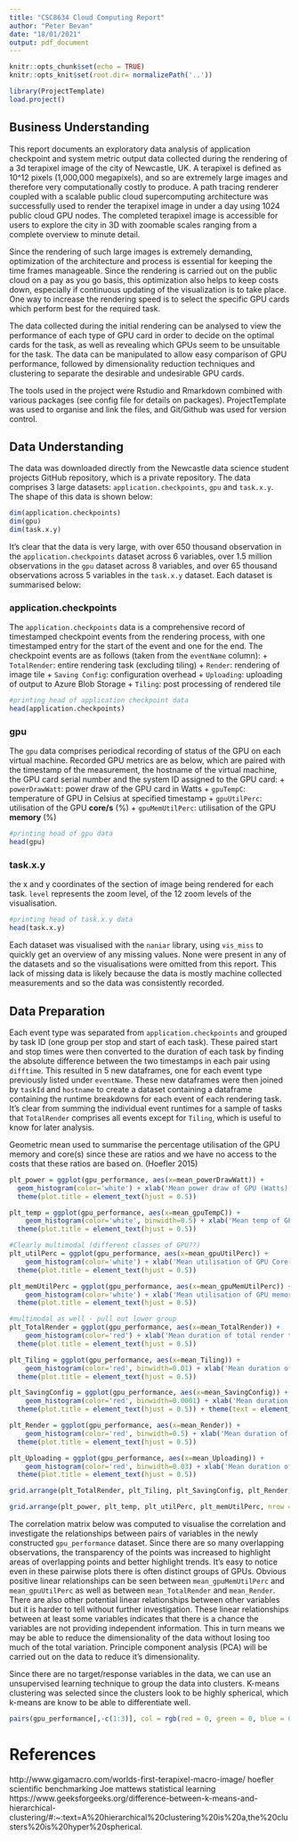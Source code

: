```yaml
---
title: "CSC8634 Cloud Computing Report"
author: "Peter Bevan"
date: "18/01/2021"
output: pdf_document
---
```


```r
knitr::opts_chunk$set(echo = TRUE)
knitr::opts_knit$set(root.dir= normalizePath('..'))
```

```r
library(ProjectTemplate)
load.project()
```

## Business Understanding

This report documents an exploratory data analysis of application checkpoint and system metric output data collected during the rendering of a 3d terapixel image of the city of Newcastle, UK. A terapixel is defined as 10^12 pixels (1,000,000 megapixels), and so are extremely large images and therefore very computationally costly to produce. A path tracing renderer coupled with a scalable public cloud supercomputing architecture was successfully used to render the terapixel image in under a day using 1024 public cloud GPU nodes. The completed terapixel image is accessible for users to explore the city in 3D with zoomable scales ranging from a complete overview to minute detail.

Since the rendering of such large images is extremely demanding, optimization of the architecture and process is essential for keeping the time frames manageable. Since the rendering is carried out on the public cloud on a pay as you go basis, this optimization also helps to keep costs down, especially if continuous updating of the visualization is to take place. One way to increase the rendering speed is to select the specific GPU cards which perform best for the required task.

The data collected during the initial rendering can be analysed to view the performance of each type of GPU card in order to decide on the optimal cards for the task, as well as revealing which GPUs seem to be unsuitable for the task. The data can be manipulated to allow easy comparison of GPU performance, followed by dimensionality reduction techniques and clustering to separate the desirable and undesirable GPU cards.

The tools used in the project were Rstudio and Rmarkdown combined with various packages (see config file for details on packages). ProjectTemplate was used to organise and link the files, and Git/Github was used for version control.

## Data Understanding

The data was downloaded directly from the Newcastle data science student projects GitHub repository, which is a private repository. The data comprises 3 large datasets: `application.checkpoints`, `gpu` and `task.x.y`. The shape of this data is shown below:

```r
dim(application.checkpoints)
dim(gpu)
dim(task.x.y)
```
It's clear that the data is very large, with over 650 thousand observation in the `application.checkpoints` dataset across 6 variables, over 1.5 million observations in the `gpu` dataset across 8 variables, and over 65 thousand observations across 5 variables in the `task.x.y` dataset. Each dataset is summarised below:

### application.checkpoints 
The `application.checkpoints` data is a comprehensive record of timestamped checkpoint events from the rendering process, with one timestamped entry for the start of the event and one for the end. The checkpoint events are as follows (taken from the `eventName` column):
  + `TotalRender`: entire rendering task (excluding tiling)
  + `Render`: rendering of image tile
  + `Saving Config`: configuration overhead
  + `Uploading`: uploading of output to Azure Blob Storage
  + `Tiling`: post processing of rendered tile
  
```r
#printing head of application checkpoint data
head(application.checkpoints)
```

### gpu 
The `gpu` data comprises periodical recording of status of the GPU on each virtual machine. Recorded GPU metrics are as below, which are paired with the timestamp of the measurement, the hostname of the virtual machine, the GPU card serial number and the system ID assigned to the GPU card:
  + `powerDrawWatt`: power draw of the GPU card in Watts
  + `gpuTempC`: temperature of GPU in Celsius at specified timestamp
  + `gpuUtilPerc`: utilisation of the GPU **core/s** (%)
  + `gpuMemUtilPerc`: utilisation of the GPU **memory** (%)

```r
#printing head of gpu data
head(gpu)
```

### task.x.y
the x and y coordinates of the section of image being rendered for each task. `level` represents the zoom level, of the 12 zoom levels of the visualisation.

```r
#printing head of task.x.y data
head(task.x.y)
```

Each dataset was visualised with the `naniar` library, using `vis_miss` to quickly get an overview of any missing values. None were present in any of the datasets and so the visualisations were omitted from this report. This lack of missing data is likely because the data is mostly machine collected measurements and so the data was consistently recorded.


## Data Preparation

Each event type was separated from `application.checkpoints` and grouped by task ID (one group per stop and start of each task). These paired start and stop times were then converted to the duration of each task by finding the absolute difference between the two timestamps in each pair using `difftime`. This resulted in 5 new dataframes, one for each event type previously listed under `eventName`. These new dataframes were then joined by `taskId` and `hostname` to create a dataset containing a dataframe containing the runtime breakdowns for each event of each rendering task. It's clear from summing the individual event runtimes for a sample of tasks that `TotalRender` comprises all events except for `Tiling`, which is useful to know for later analysis.

Geometric mean used to summarise the percentage utilisation of the GPU memory and core(s) since these are ratios and we have no access to the costs that these ratios are based on. (Hoefler 2015)

```r
plt_power = ggplot(gpu_performance, aes(x=mean_powerDrawWatt)) + 
  geom_histogram(color='white') + xlab('Mean power draw of GPU (Watts)') +
  theme(plot.title = element_text(hjust = 0.5))

plt_temp = ggplot(gpu_performance, aes(x=mean_gpuTempC)) + 
    geom_histogram(color='white', binwidth=0.5) + xlab('Mean temp of GPU (C)') +
  theme(plot.title = element_text(hjust = 0.5))

#Clearly multimodal (different classes of GPU??)
plt_utilPerc = ggplot(gpu_performance, aes(x=mean_gpuUtilPerc)) + 
    geom_histogram(color='white') + xlab('Mean utilisation of GPU Core(s) (%)') +
  theme(plot.title = element_text(hjust = 0.5))

plt_memUtilPerc = ggplot(gpu_performance, aes(x=mean_gpuMemUtilPerc)) + 
    geom_histogram(color='white') + xlab('Mean utilisation of GPU memory (%)') +
  theme(plot.title = element_text(hjust = 0.5))

#multimodal as well - pull out lower group
plt_TotalRender = ggplot(gpu_performance, aes(x=mean_TotalRender)) + 
    geom_histogram(color='red') + xlab('Mean duration of total render task (s)') +
  theme(plot.title = element_text(hjust = 0.5))

plt_Tiling = ggplot(gpu_performance, aes(x=mean_Tiling)) + 
    geom_histogram(color='red', binwidth=0.01) + xlab('Mean duration of tiling (s)') +
  theme(plot.title = element_text(hjust = 0.5))

plt_SavingConfig = ggplot(gpu_performance, aes(x=mean_SavingConfig)) + 
    geom_histogram(color='red', binwidth=0.0001) + xlab('Mean duration of configuration overhead (s)') +
  theme(plot.title = element_text(hjust = 0.5)) + theme(text = element_text(size=10))

plt_Render = ggplot(gpu_performance, aes(x=mean_Render)) + 
    geom_histogram(color='red', binwidth=0.5) + xlab('Mean duration of tiling (s)') +
  theme(plot.title = element_text(hjust = 0.5))

plt_Uploading = ggplot(gpu_performance, aes(x=mean_Uploading)) + 
    geom_histogram(color='red', binwidth=0.03) + xlab('Mean duration of tiling (s)') +
  theme(plot.title = element_text(hjust = 0.5))
```


```r
grid.arrange(plt_TotalRender, plt_Tiling, plt_SavingConfig, plt_Render, plt_Uploading, nrow = 3)
```

```r
grid.arrange(plt_power, plt_temp, plt_utilPerc, plt_memUtilPerc, nrow = 3)
```

The correlation matrix below was computed to visualise the correlation and investigate the relationships between pairs of variables in the newly constructed `gpu_performance` dataset. Since there are so many overlapping observations, the transparency of the points was increased to highlight areas of overlapping points and better highlight trends. It's easy to notice even in these pairwise plots there is often distinct groups of GPUs.
Obvious positive linear relationships can be seen between `mean_gpuMemUtilPerc` and `mean_gpuUtilPerc` as well as between `mean_TotalRender` and `mean_Render`. There are also other potential linear relationships between other variables but it is harder to tell without further investigation. These linear relationships between at least some variables indicates that there is a chance the variables are not providing independent
information. This in turn means we may be able to reduce the dimensionality of the data without losing too much of
the total variation. Principle component analysis (PCA) will be carried out on the data to reduce it's dimensionality.

Since there are no target/response variables in the data, we can use an unsupervised learning technique to group the data into clusters. K-means clustering was selected since the clusters look to be highly spherical, which k-means are know to be able to differentiate well.

```r
pairs(gpu_performance[,-c(1:3)], col = rgb(red = 0, green = 0, blue = 0, alpha = 0.1))
```


# References
http://www.gigamacro.com/worlds-first-terapixel-macro-image/
hoefler scientific benchmarking
Joe mattews statistical learning
https://www.geeksforgeeks.org/difference-between-k-means-and-hierarchical-clustering/#:~:text=A%20hierarchical%20clustering%20is%20a,the%20clusters%20is%20hyper%20spherical.